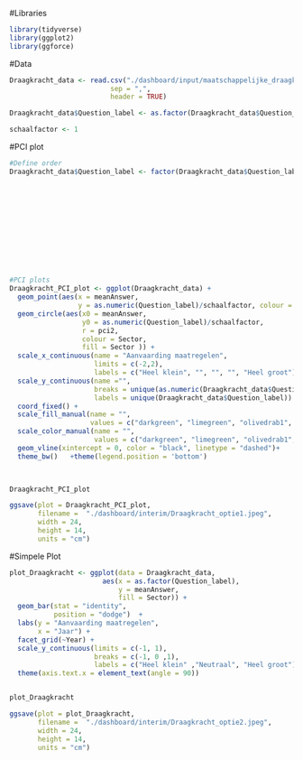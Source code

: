#Libraries
```r
library(tidyverse)
library(ggplot2)
library(ggforce)
```

#Data
```r
Draagkracht_data <- read.csv("./dashboard/input/maatschappelijke_draagkracht/F14_4.csv",
                         sep = ",",
                         header = TRUE)

Draagkracht_data$Question_label <- as.factor(Draagkracht_data$Question_label)

schaalfactor <- 1

```

#PCI plot
```r
#Define order 
Draagkracht_data$Question_label <- factor(Draagkracht_data$Question_label, levels = c('Anticonceptie',
                                                                            'Translocatie',
                                                                            'Kooien',
                                                                            ' Kooien',
                                                                            'Niet-elektrische omheining',
                                                                            'Elektrische omheining',
                                                                            'Preventieve maatregelen',
                                                                            'Jacht',
                                                                            'Nachtjacht',
                                                                            'Aankorrelplaatsen',
                                                                            'Drijfjacht',
                                                                            'Hoogzitjacht'))

#PCI plots
Draagkracht_PCI_plot <- ggplot(Draagkracht_data) + 
  geom_point(aes(x = meanAnswer, 
                 y = as.numeric(Question_label)/schaalfactor, colour = Sector))+  
  geom_circle(aes(x0 = meanAnswer, 
                  y0 = as.numeric(Question_label)/schaalfactor, 
                  r = pci2,
                  colour = Sector,
                  fill = Sector )) +
  scale_x_continuous(name = "Aanvaarding maatregelen",
                     limits = c(-2,2),
                     labels = c("Heel klein", "", "", "", "Heel groot")) + 
  scale_y_continuous(name ="",
                     breaks = unique(as.numeric(Draagkracht_data$Question_label)/schaalfactor),
                     labels = unique(Draagkracht_data$Question_label)) + 
  coord_fixed() +
  scale_fill_manual(name = "",
                    values = c("darkgreen", "limegreen", "olivedrab1", "darkblue", "skyblue")) + 
  scale_color_manual(name = "",
                     values = c("darkgreen", "limegreen", "olivedrab1", "darkblue", "skyblue")) +
  geom_vline(xintercept = 0, color = "black", linetype = "dashed")+
  theme_bw()   +theme(legend.position = 'bottom')

  

Draagkracht_PCI_plot

ggsave(plot = Draagkracht_PCI_plot, 
       filename =  "./dashboard/interim/Draagkracht_optie1.jpeg", 
       width = 24, 
       height = 14, 
       units = "cm")
```

#Simpele Plot
```r
plot_Draagkracht <- ggplot(data = Draagkracht_data,
                       aes(x = as.factor(Question_label),
                           y = meanAnswer,
                           fill = Sector)) +
  geom_bar(stat = "identity", 
           position = "dodge")  +
  labs(y = "Aanvaarding maatregelen",
       x = "Jaar") +
  facet_grid(~Year) +
  scale_y_continuous(limits = c(-1, 1),
                     breaks = c(-1, 0 ,1),
                     labels = c("Heel klein" ,"Neutraal", "Heel groot"))+
  theme(axis.text.x = element_text(angle = 90))


plot_Draagkracht

ggsave(plot = plot_Draagkracht, 
       filename =  "./dashboard/interim/Draagkracht_optie2.jpeg", 
       width = 24, 
       height = 14, 
       units = "cm")
```


